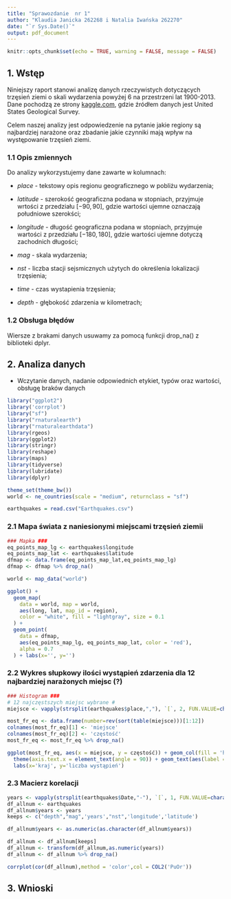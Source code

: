 ```yaml
---
title: "Sprawozdanie  nr 1"
author: "Klaudia Janicka 262268 i Natalia Iwańska 262270"
date: "`r Sys.Date()`"
output: pdf_document
---
```


```r
knitr::opts_chunk$set(echo = TRUE, warning = FALSE, message = FALSE)
```

## 1. Wstęp

Niniejszy raport stanowi analizę danych rzeczywistych dotyczących trzęsień ziemi o skali wydarzenia powyżej 6 na przestrzeni lat 1900-2013. Dane pochodzą ze strony [kaggle.com](https://www.kaggle.com/datasets/varunsaikanuri/earthquakes-from-1900-2013), gdzie źródłem danych jest United States Geological Survey.

Celem naszej analizy jest odpowiedzenie na pytanie jakie regiony są najbardziej narażone oraz zbadanie jakie czynniki mają wpływ na występowanie trzęsień ziemi.


### 1.1 Opis zmiennych
Do analizy wykorzystujemy dane zawarte w kolumnach:

- $place$ - tekstowy opis regionu geograficznego w pobliżu wydarzenia;

- $latitude$ - szerokość geograficzna podana w stopniach, przyjmuje wrtości z przedziału $[-90, 90]$, gdzie wartości ujemne oznaczają południowe szerokści;

- $longitude$ - długość geograficzna podana w stopniach, przyjmuje wartości z przedziału $[-180, 180]$, gdzie wartości ujemne dotyczą zachodnich długości;

- $mag$ - skala wydarzenia;

- $nst$ - liczba stacji sejsmicznych użytych do określenia lokalizacji trzęsienia;

- $time$ - czas wystapienia trzęsienia;

- $depth$ - głębokość zdarzenia w kilometrach;


### 1.2 Obsługa błędów
Wiersze z brakami danych usuwamy za pomocą funkcji drop_na() z biblioteki dplyr.

## 2. Analiza danych

- Wczytanie danych, nadanie odpowiednich etykiet, typów oraz wartości, obsługę braków danych

```r
library("ggplot2")
library('corrplot')
library("sf")
library("rnaturalearth")
library("rnaturalearthdata")
library(rgeos)
library(ggplot2)
library(stringr)
library(reshape)
library(maps)
library(tidyverse)
library(lubridate)
library(dplyr)

theme_set(theme_bw())
world <- ne_countries(scale = "medium", returnclass = "sf")

earthquakes = read.csv("Earthquakes.csv")

```

### 2.1 Mapa świata z naniesionymi miejscami trzęsień ziemii
```r
### Mapka ###
eq_points_map_lg <- earthquakes$longitude
eq_points_map_lat <- earthquakes$latitude
dfmap <- data.frame(eq_points_map_lat,eq_points_map_lg)
dfmap <- dfmap %>% drop_na()

world <- map_data("world")

ggplot() +
  geom_map(
    data = world, map = world,
    aes(long, lat, map_id = region),
    color = "white", fill = "lightgray", size = 0.1
  ) +
  geom_point(
    data = dfmap,
    aes(eq_points_map_lg, eq_points_map_lat, color = 'red'),
    alpha = 0.7
  ) + labs(x='', y='')
```


### 2.2 Wykres słupkowy ilości wystąpień zdarzenia dla 12 najbardziej narażonych miejsc (?)
```r
### Histogram ###
# 12 najczęstszych miejsc wybrane #
miejsce <- vapply(strsplit(earthquakes$place,","), `[`, 2, FUN.VALUE=character(1))

most_fr_eq <- data.frame(number=rev(sort(table(miejsce)))[1:12])
colnames(most_fr_eq)[1] <- 'miejsce'
colnames(most_fr_eq)[2] <- 'częstość'
most_fr_eq <- most_fr_eq %>% drop_na()

ggplot(most_fr_eq, aes(x = miejsce, y = częstość)) + geom_col(fill = 'hotpink') + 
  theme(axis.text.x = element_text(angle = 90)) + geom_text(aes(label = częstość), nudge_y = -20, col='white') +
  labs(x='kraj', y='liczba wystąpień')
```

### 2.3 Macierz korelacji
```r
years <- vapply(strsplit(earthquakes$Date,"-"), `[`, 1, FUN.VALUE=character(1))
df_allnum <- earthquakes
df_allnum$years <- years
keeps <- c("depth","mag",'years',"nst",'longitude','latitude')

df_allnum$years <- as.numeric(as.character(df_allnum$years))

df_allnum <- df_allnum[keeps]
df_allnum <- transform(df_allnum,as.numeric(years))
df_allnum <- df_allnum %>% drop_na()

corrplot(cor(df_allnum),method = 'color',col = COL2('PuOr'))

```


## 3. Wnioski
